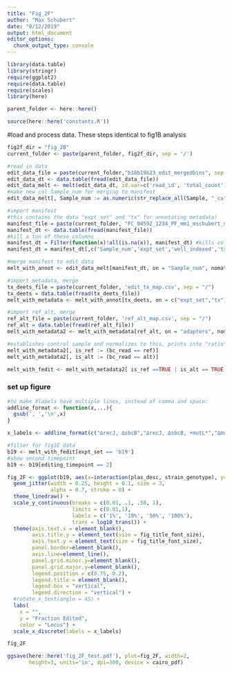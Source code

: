 ```yaml
---
title: "Fig_2F"
author: "Max Schubert"
date: "8/12/2019"
output: html_document
editor_options: 
  chunk_output_type: console
---
```



```r
library(data.table)
library(stringr)
require(ggplot2)
require(data.table)
require(scales)
library(here)

parent_folder <- here::here()

source(here::here('constants.R'))
```

#load and process data. These steps identical to fig1B analysis

```r
fig2f_dir = "fig_2B"
current_folder <- paste(parent_folder, fig2f_dir, sep = '/')

#read in data
edit_data_file = paste(current_folder,"b18b19b23_edit_mergedbins", sep = "/")
edit_data_dt <- data.table(fread(edit_data_file))
edit_data_melt <- melt(edit_data_dt, id.var=c('read_id', 'total_count', 'bc_read'), value.name='Count', variable.name='Sample')
#make new col Sample_num for merging to manifest
edit_data_melt[, Sample_num := as.numeric(str_replace_all(Sample, "_cutcount", ""))]

#import manifest
#this contains the data "expt_set" and "tx" for annotating metadata!
manifest_file = paste(current_folder, "FC_04592_1234_PF_mm1_mschubert_manifest_edited.csv", sep = "/")
manifest_dt <- data.table(fread(manifest_file)) 
#kill a ton of these columns
manifest_dt = Filter(function(x)!all(is.na(x)), manifest_dt) #kills columns with all NA
manifest_dt = manifest_dt[,c('Sample_num','expt_set','well_indexed','tx','editing_timepoint', 'control_status')] #keeps only specified columns

#merge manifest to edit_data
melt_with_annot <- edit_data_melt[manifest_dt, on = "Sample_num", nomatch = 0]

#import metadata, merge 
tx_deets_file = paste(current_folder, 'edit_tx_map.csv', sep = "/")
tx_deets = data.table(fread(tx_deets_file)) 
melt_with_metadata <- melt_with_annot[tx_deets, on = c("expt_set","tx"), nomatch = 0]

#import ref_alt, merge
ref_alt_file = paste(current_folder, 'ref_alt_map.csv', sep = "/")
ref_alt = data.table(fread(ref_alt_file)) 
melt_with_metadata2 <- melt_with_metadata[ref_alt, on = "adapters", nomatch = 0]

```

```r
#establishes control sample and normalizes to this, prints into "ratio", kill singletons
melt_with_metadata2[, is_ref := (bc_read == ref)]
melt_with_metadata2[, is_alt := (bc_read == alt)]

melt_with_fedit <- melt_with_metadata2[ is_ref ==TRUE | is_alt == TRUE , fraction_edited := 1- (Count/sum(Count)) , by='Sample_num'][is_ref == TRUE]

```


### set up figure
```r
#to make Xlabels have multiple lines, instead of comma and space:
addline_format <- function(x,...){
  gsub(', ','\n',x)
}

x_labels <- addline_format(c("∆recJ, ∆sbcB","∆recJ, ∆sbcB, +mutL*","∆mutS, ∆recJ, ∆sbcB","∆mutS, ∆recJ, ∆sbcB, +mutL*"))

#filter for fig1E data
b19 <- melt_with_fedit[expt_set == 'b19']
#show second timepoint
b19 <- b19[editing_timepoint == 2]
```


```r
fig_2F <- ggplot(b19, aes(x=interaction(plas_desc, strain_genotype), y=fraction_edited,  color = adapters)) + 
  geom_jitter(width = 0.25, height = 0.1, size = 3,
              alpha = 0.7, stroke = 0) +
  theme_linedraw() +
  scale_y_continuous(breaks = c(0.01, .1, .50, 1),
                     limits = c(0.01,1),
                     labels = c('1%', '10%', '50%', '100%'),
                     trans = log10_trans()) +
  theme(axis.text.x = element_blank(),
        axis.title.y = element_text(size = fig_title_font_size),
        axis.text.y = element_text(size = fig_title_font_size),
        panel.border=element_blank(),
        axis.line=element_line(),
        panel.grid.minor.y=element_blank(),
        panel.grid.major.y=element_blank(),
        legend.position = c(0.75, 0.2),
        legend.title = element_blank(),
        legend.box = "vertical",
        legend.direction = "vertical") +
  #rotate_x_text(angle = 45) + 
  labs(
    x = "",
    y = "Fraction Edited",
    color = "Locus") +
  scale_x_discrete(labels = x_labels)

fig_2F
```

```r
ggsave(here::here('fig_2F_test.pdf'), plot=fig_2F, width=2, 
       height=3, units='in', dpi=300, device = cairo_pdf)
```


